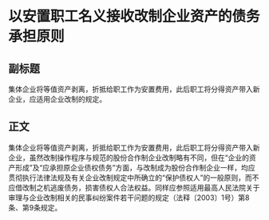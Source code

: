 # 以安置职工名义接收改制企业资产的债务承担原则
## 副标题
集体企业将等值资产剥离，折抵给职工作为安置费用，此后职工将分得资产带入新企业，应适用企业改制的规定。
## 正文
集体企业将等值资产剥离，折抵给职工作为安置费用，此后职工将分得资产带入新企业，虽然改制操作程序与规范的股份合作制企业改制略有不同，但在“企业的资产形成”及“应承担原企业债权债务”方面，与改制成为股份合作制企业一样，均应贯彻执行法律法规及有关企业改制规定中所确立的“保护债权人”的一般原则，而不应借改制之机逃废债务，损害债权人合法权益。同样应参照适用最高人民法院关于审理与企业改制相关的民事纠纷案件若干问题的规定（法释〔2003〕1号）第8条、第9条规定。